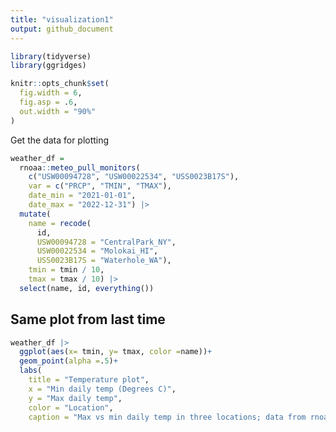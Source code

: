 ```yaml
---
title: "visualization1"
output: github_document
---
```


```r
library(tidyverse)
library(ggridges)

knitr::opts_chunk$set(
  fig.width = 6,
  fig.asp = .6,
  out.width = "90%"
)
```

Get the data for plotting 

```r
weather_df = 
  rnoaa::meteo_pull_monitors(
    c("USW00094728", "USW00022534", "USS0023B17S"),
    var = c("PRCP", "TMIN", "TMAX"), 
    date_min = "2021-01-01",
    date_max = "2022-12-31") |>
  mutate(
    name = recode(
      id, 
      USW00094728 = "CentralPark_NY", 
      USW00022534 = "Molokai_HI",
      USS0023B17S = "Waterhole_WA"),
    tmin = tmin / 10,
    tmax = tmax / 10) |>
  select(name, id, everything())
```

## Same plot from last time

```r
weather_df |> 
  ggplot(aes(x= tmin, y= tmax, color =name))+
  geom_point(alpha =.5)+
  labs(
    title = "Temperature plot",
    x = "Min daily temp (Degrees C)",
    y = "Max daily temp",
    color = "Location",
    caption = "Max vs min daily temp in three locations; data from rnoaa")
```


